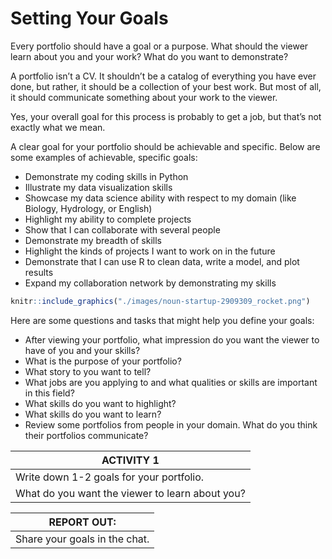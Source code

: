 # Setting Your Goals

Every portfolio should have a goal or a purpose. What should the viewer learn about you and your work? What do you want to demonstrate?

A portfolio isn't a CV. It shouldn't be a catalog of everything you have ever done, but rather, it should be a collection of your best work. But most of all, it should communicate something about your work to the viewer.

Yes, your overall goal for this process is probably to get a job, but that's not exactly what we mean.  

A clear goal for your portfolio should be achievable and specific. Below are some examples of achievable, specific goals:

* Demonstrate my coding skills in Python
* Illustrate my data visualization skills
* Showcase my data science ability with respect to my domain (like Biology, Hydrology, or English)
* Highlight my ability to complete projects
* Show that I can collaborate with several people
* Demonstrate my breadth of skills
* Highlight the kinds of projects I want to work on in the future
* Demonstrate that I can use R to clean data, write a model, and plot results
* Expand my collaboration network by demonstrating my skills


```r
knitr::include_graphics("./images/noun-startup-2909309_rocket.png")
```

Here are some questions and tasks that might help you define your goals: 

* After viewing your portfolio, what impression do you want the viewer to have of you and your skills?
* What is the purpose of your portfolio? 
* What story to you want to tell?
* What jobs are you applying to and what qualities or skills are important in this field?
* What skills do you want to highlight?
* What skills do you want to learn?
* Review some portfolios from people in your domain. What do you think their portfolios communicate?


| **ACTIVITY 1** | 
|------------|
|Write down 1-2 goals for your portfolio. | 
|What do you want the viewer to learn about you?|

|**REPORT OUT: **|
|------------|
| Share your goals in the chat.|
	
	
